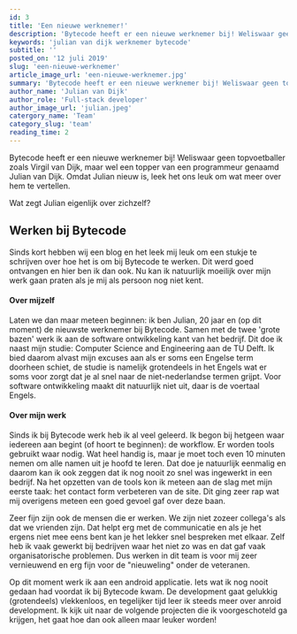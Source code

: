 ```yaml
---
id: 3
title: 'Een nieuwe werknemer!'
description: 'Bytecode heeft er een nieuwe werknemer bij! Weliswaar geen topvoetballer zoals Virgil van Dijk, maar wel een topper van een programmeur genaamd Julian van Dijk.'
keywords: 'julian van dijk werknemer bytecode'
subtitle: ''
posted_on: '12 juli 2019'
slug: 'een-nieuwe-werknemer'
article_image_url: 'een-nieuwe-werknemer.jpg'
summary: 'Bytecode heeft er een nieuwe werknemer bij! Weliswaar geen topvoetballer zoals Virgil van Dijk, maar wel een topper van een programmeur genaamd Julian van Dijk.'
author_name: 'Julian van Dijk'
author_role: 'Full-stack developer'
author_image_url: 'julian.jpeg'
catergory_name: 'Team'
category_slug: 'team'
reading_time: 2
---
```


Bytecode heeft er een nieuwe werknemer bij! Weliswaar geen topvoetballer zoals Virgil van Dijk, maar wel een topper van een programmeur genaamd Julian van Dijk. Omdat Julian nieuw is, leek het ons leuk om wat meer over hem te vertellen.

Wat zegt Julian eigenlijk over zichzelf?

## Werken bij Bytecode

Sinds kort hebben wij een blog en het leek mij leuk om een stukje te schrijven over hoe het is om bij Bytecode te werken. Dit werd goed ontvangen en hier ben ik dan ook. Nu kan ik natuurlijk moeilijk over mijn werk gaan praten als je mij als persoon nog niet kent.

#### Over mijzelf

Laten we dan maar meteen beginnen: ik ben Julian, 20 jaar en (op dit moment) de nieuwste werknemer bij Bytecode. Samen met de twee 'grote bazen' werk ik aan de software ontwikkeling kant van het bedrijf. Dit doe ik naast mijn studie: Computer Science and Engineering aan de TU Delft. Ik bied daarom alvast mijn excuses aan als er soms een Engelse term doorheen schiet, de studie is namelijk grotendeels in het Engels wat er soms voor zorgt dat je al snel naar de niet-nederlandse termen grijpt. Voor software ontwikkeling maakt dit natuurlijk niet uit, daar is de voertaal Engels.

#### Over mijn werk

Sinds ik bij Bytecode werk heb ik al veel geleerd. Ik begon bij hetgeen waar iedereen aan begint (of hoort te beginnen): de workflow. Er worden tools gebruikt waar nodig. Wat heel handig is, maar je moet toch even 10 minuten nemen om alle namen uit je hoofd te leren. Dat doe je natuurlijk eenmalig en daarom kan ik ook zeggen dat ik nog nooit zo snel was ingewerkt in een bedrijf. Na het opzetten van de tools kon ik meteen aan de slag met mijn eerste taak: het contact form verbeteren van de site. Dit ging zeer rap wat mij overigens meteen een goed gevoel gaf over deze baan.

Zeer fijn zijn ook de mensen die er werken. We zijn niet zozeer collega's als dat we vrienden zijn. Dat helpt erg met de communicatie en als je het ergens niet mee eens bent kan je het lekker snel bespreken met elkaar. Zelf heb ik vaak gewerkt bij bedrijven waar het niet zo was en dat gaf vaak organisatorische problemen. Dus werken in dit team is voor mij zeer vernieuwend en erg fijn voor de "nieuweling" onder de veteranen.

Op dit moment werk ik aan een android applicatie. Iets wat ik nog nooit gedaan had voordat ik bij Bytecode kwam. De development gaat gelukkig (grotendeels) vlekkenloos, en tegelijker tijd leer ik steeds meer over anroid development. Ik kijk uit naar de volgende projecten die ik voorgeschoteld ga krijgen, het gaat hoe dan ook alleen maar leuker worden!
